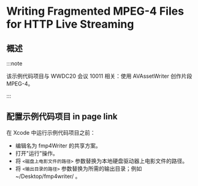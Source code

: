 # Writing Fragmented MPEG-4 Files for HTTP Live Streaming

<ToBePolishedAfterTranslation />

<OriginalSource
  title="Writing Fragmented MPEG-4 Files for HTTP Live Streaming"
  url="https://developer.apple.com/documentation/avfoundation/media_reading_and_writing/writing_fragmented_mpeg-4_files_for_http_live_streaming"
  summary="通过将电影文件转换为一系列分段的 MPEG-4 文件来创建 HTTP 实时流式传输演示"
/>

## 概述

:::note

该示例代码项目与 WWDC20 会议 10011 相关：使用 AVAssetWriter 创作片段 MPEG-4。

:::

## 配置示例代码项目 in page link

在 Xcode 中运行示例代码项目之前：

- 编辑名为 fmp4Writer 的共享方案。
- 打开"运行"操作。
- 将 `<磁盘上电影文件的路径>` 参数替换为本地硬盘驱动器上电影文件的路径。
- 将 `<输出目录的路径>` 参数替换为所需的输出目录；例如 ~/Desktop/fmp4writer/ 。
